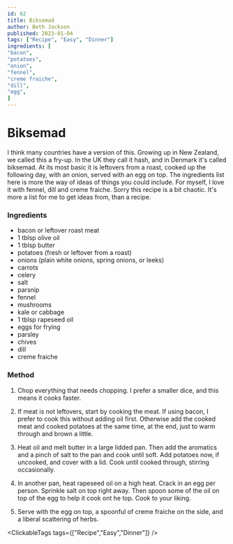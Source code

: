```yaml
---
id: 62
title: Biksemad
author: Beth Jackson
published: 2023-01-04
tags: ["Recipe", "Easy", "Dinner"]
ingredients: [
"bacon",
"potatoes",
"onion",
"fennel",
"creme fraiche",
"dill",
"egg",
]
---
```


# Biksemad

<BlogTextWrapper>

I think many countries have a version of this. Growing up in New Zealand, we called this a fry-up. In the UK they call it hash, and in Denmark it's called biksemad. At its most basic it is leftovers from a roast, cooked up the following day, with an onion, served with an egg on top. The ingredients list here is more the way of ideas of things you could include. For myself, I love it with fennel, dill and creme fraiche. Sorry this recipe is a bit chaotic. It's more a list for me to get ideas from, than a recipe.

</BlogTextWrapper>

<BlogTextWrapper>

### Ingredients

- bacon or leftover roast meat
- 1 tblsp olive oil
- 1 tblsp butter
- potatoes (fresh or leftover from a roast)
- onions (plain white onions, spring onions, or leeks)
- carrots
- celery
- salt
- parsnip
- fennel
- mushrooms
- kale or cabbage
- 1 tblsp rapeseed oil
- eggs for frying
- parsley
- chives
- dill
- creme fraiche

</BlogTextWrapper>

<BlogTextWrapper>

### Method

1. Chop everything that needs chopping. I prefer a smaller dice, and this means it cooks faster.

2. If meat is not leftovers, start by cooking the meat. If using bacon, I prefer to cook this without adding oil first. Otherwise add the cooked meat and cooked potatoes at the same time, at the end, just to warm through and brown a little.

3. Heat oil and melt butter in a large lidded pan. Then add the aromatics and a pinch of salt to the pan and cook until soft. Add potatoes now, if uncooked, and cover with a lid. Cook until cooked through, stirring occasionally.

4. In another pan, heat rapeseed oil on a high heat. Crack in an egg per person. Sprinkle salt on top right away. Then spoon some of the oil on top of the egg to help it cook ont he top. Cook to your liking.

5. Serve with the egg on top, a spoonful of creme fraiche on the side, and a liberal scattering of herbs.

</BlogTextWrapper>

<ClickableTags tags={["Recipe","Easy","Dinner"]} />
